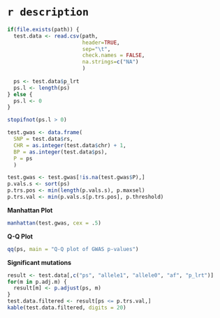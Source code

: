 # `r description` 

```r
if(file.exists(path)) {
  test.data <- read.csv(path,
                        header=TRUE,
                        sep="\t",
                        check.names = FALSE,
                        na.strings=c("NA")
                        )
  
  ps <- test.data$p_lrt
  ps.l <- length(ps)
} else {
  ps.l <- 0
}

stopifnot(ps.l > 0)

test.gwas <- data.frame(
  SNP = test.data$rs,
  CHR = as.integer(test.data$chr) + 1,
  BP = as.integer(test.data$ps),
  P = ps
  )

test.gwas <- test.gwas[!is.na(test.gwas$P),]
p.vals.s <- sort(ps)
p.trs.pos <- min(length(p.vals.s), p.maxsel)
p.trs.val <- min(p.vals.s[p.trs.pos], p.threshold)
```

__Manhattan Plot__

```r
manhattan(test.gwas, cex = .5)
```

__Q-Q Plot__

```r
qq(ps, main = "Q-Q plot of GWAS p-values")
```

__Significant mutations__
```r
result <- test.data[,c("ps", "allele1", "allele0", "af", "p_lrt")]
for(m in p.adj.m) {
  result[m] <- p.adjust(ps, m)
}
test.data.filtered <- result[ps <= p.trs.val,]
kable(test.data.filtered, digits = 20)
```